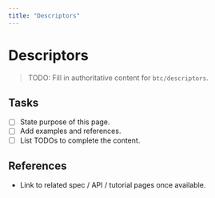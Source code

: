 ```yaml
---
title: "Descriptors"
---
```


# Descriptors

> TODO: Fill in authoritative content for `btc/descriptors`.

## Tasks
- [ ] State purpose of this page.
- [ ] Add examples and references.
- [ ] List TODOs to complete the content.

## References
- Link to related spec / API / tutorial pages once available.
